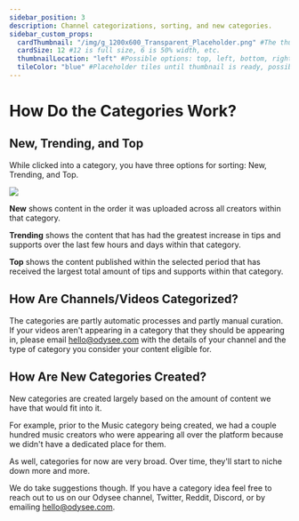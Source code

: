 ---
sidebar_position: 3
description: Channel categorizations, sorting, and new categories.
sidebar_custom_props:
  cardThumbnail: "/img/g_1200x600_Transparent_Placeholder.png" #The thumbnail on the category card.
  cardSize: 12 #12 is full size, 6 is 50% width, etc.
  thumbnailLocation: "left" #Possible options: top, left, bottom, right, none
  tileColor: "blue" #Placeholder tiles until thumbnail is ready, possible options: blue, cream, darkpurple, lightpurple, mauve, orange, pink, none
---


# How Do the Categories Work?

## New, Trending, and Top

While clicked into a category, you have three options for sorting: New, Trending, and Top.

![](/img/en/category-discovery5.png)

**New** shows content in the order it was uploaded across all creators within that category.

**Trending** shows the content that has had the greatest increase in tips and supports over the last few hours and days within that category.

**Top** shows the content published within the selected period that has received the largest total amount of tips and supports within that category.

## How Are Channels/Videos Categorized?

The categories are partly automatic processes and partly manual curation. If your videos aren't appearing in a category that they should be appearing in, please email hello@odysee.com with the details of your channel and the type of category you consider your content eligible for.

## How Are New Categories Created?

New categories are created largely based on the amount of content we have that would fit into it.

For example, prior to the Music category being created, we had a couple hundred music creators who were appearing all over the platform because we didn't have a dedicated place for them.

As well, categories for now are very broad. Over time, they'll start to niche down more and more.

We do take suggestions though. If you have a category idea feel free to reach out to us on our Odysee channel, Twitter, Reddit, Discord, or by emailing hello@odysee.com.
